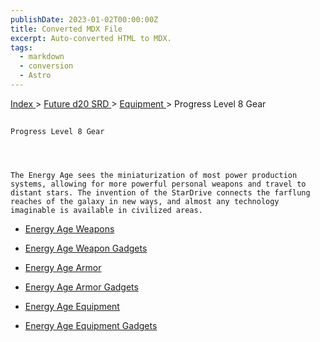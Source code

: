 ```yaml
---
publishDate: 2023-01-02T00:00:00Z
title: Converted MDX File
excerpt: Auto-converted HTML to MDX.
tags:
  - markdown
  - conversion
  - Astro
---
```


[
Index
](-index) >
[
Future d20 SRD
](future-d20-srd-index) >
[
Equipment
](future-d20-srd-equipment-index) > Progress Level 8 Gear

##

    Progress Level 8 Gear




    The Energy Age sees the miniaturization of most power production systems, allowing for more powerful personal weapons and travel to distant stars. The invention of the StarDrive connects the farflung reaches of the galaxy in new ways, and almost any technology imaginable is available in civilized areas.

- [
  Energy Age Weapons
  ](future-d20-srd-equipment-energy-age-weapons)

- [
  Energy
  Age Weapon Gadgets
  ](future-d20-srd-equipment-energy-age-weapon-gadgets)

- [
  Energy Age Armor
  ](future-d20-srd-equipment-energy-age-armor)

- [
  Energy
  Age Armor Gadgets
  ](future-d20-srd-equipment-energy-age-armor-gadgets)

- [
  Energy Age
  Equipment
  ](future-d20-srd-equipment-energy-age-equipment)

- [
  Energy
  Age Equipment Gadgets
  ](future-d20-srd-equipment-energy-age-equipment-gadgets)
